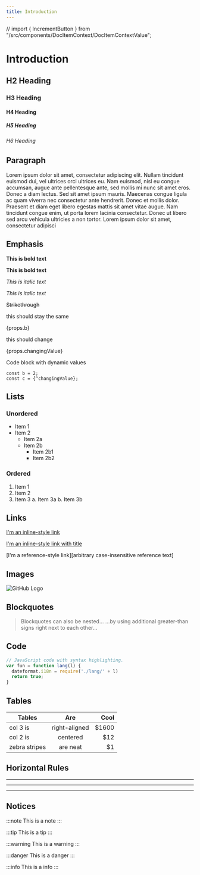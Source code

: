 ```yaml
---
title: Introduction
---
```


// import { IncrementButton } from "/src/components/DocItemContext/DocItemContextValue";

# Introduction

## H2 Heading

### H3 Heading

#### H4 Heading

##### H5 Heading

###### H6 Heading

## Paragraph

Lorem ipsum dolor sit amet, consectetur adipiscing elit. Nullam tincidunt euismod dui, vel ultrices orci ultrices eu. Nam euismod, nisl eu congue accumsan, augue ante pellentesque ante, sed mollis mi nunc sit amet eros. Donec a diam lectus. Sed sit amet ipsum mauris. Maecenas congue ligula ac quam viverra nec consectetur ante hendrerit. Donec et mollis dolor. Praesent et diam eget libero egestas mattis sit amet vitae augue. Nam tincidunt congue enim, ut porta lorem lacinia consectetur. Donec ut libero sed arcu vehicula ultricies a non tortor. Lorem ipsum dolor sit amet, consectetur adipisci


## Emphasis

**This is bold text**

__This is bold text__

*This is italic text*

_This is italic text_

~~Strikethrough~~

<DocItemContextValue propertyPath="a" />

this should stay the same

{props.b}



this should change 

{props.changingValue}

Code block with dynamic values

```tsx
const b = 2;
const c = {^changingValue};
```

## Lists

### Unordered

- Item 1
- Item 2
  - Item 2a
  - Item 2b
    - Item 2b1
    - Item 2b2

### Ordered

1. Item 1
2. Item 2
3. Item 3
   a. Item 3a
   b. Item 3b


## Links

[I'm an inline-style link](https://www.google.com)

[I'm an inline-style link with title](https://www.google.com "Google's Homepage")

[I'm a reference-style link][arbitrary case-insensitive reference text]


## Images

![GitHub Logo](https://github.githubassets.com/images/modules/logos_page/GitHub-Mark.png)

## Blockquotes

> Blockquotes can also be nested...
> ...by using additional greater-than signs right next to each other...

## Code

```js
// JavaScript code with syntax highlighting.
var fun = function lang(l) {
  dateformat.i18n = require('./lang/' + l)
  return true;
}
```

## Tables

| Tables        |      Are      |  Cool |
| ------------- | :-----------: | ----: |
| col 3 is      | right-aligned | \$1600 |
| col 2 is      |   centered    |   \$12 |
| zebra stripes |   are neat    |    \$1 |

## Horizontal Rules

___

---

***

## Notices 

:::note
This is a note
:::

:::tip
This is a tip
:::

:::warning
This is a warning
:::

:::danger
This is a danger
:::

:::info
This is a info
:::
